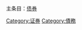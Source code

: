 主条目：[[债券|债券]]
{{Commonscat|Bond certificates}}

[[Category:证券|Category:证券]]
[[Category:債務|Category:債務]]